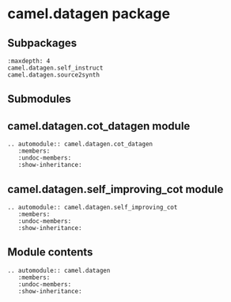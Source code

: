 # camel.datagen package

## Subpackages

```{toctree}
:maxdepth: 4
camel.datagen.self_instruct
camel.datagen.source2synth
```

## Submodules

## camel.datagen.cot_datagen module

```{eval-rst}
.. automodule:: camel.datagen.cot_datagen
   :members:
   :undoc-members:
   :show-inheritance:
```

## camel.datagen.self_improving_cot module

```{eval-rst}
.. automodule:: camel.datagen.self_improving_cot
   :members:
   :undoc-members:
   :show-inheritance:
```

## Module contents

```{eval-rst}
.. automodule:: camel.datagen
   :members:
   :undoc-members:
   :show-inheritance:
```